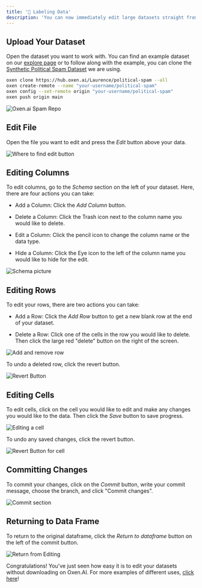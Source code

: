 ```yaml
---
title: '📝 Labeling Data'
description: 'You can now immediately edit large datasets straight from Oxen.AI''s website without downloading the dataset.'
---
```


## Upload Your Dataset

Open the dataset you want to work with. You can find an example dataset on our [explore page](https://www.oxen.ai/explore) or to follow along with the example, you can clone the [Synthetic Political Spam Dataset](https://www.oxen.ai/Laurence/political-spam) we are using.

```bash
oxen clone https://hub.oxen.ai/Laurence/political-spam --all
oxen create-remote --name "your-username/political-spam"
oxen config --set-remote origin "your-username/political-spam"
oxen push origin main
```

<img alt="Oxen.ai Spam Repo" classname="block" src="/images/spam_dataset.png" />

## Edit File

Open the file you want to edit and press the *Edit* button above your data.

<img alt="Where to find edit button" classname="block" src="/images/edit_button.png" />

## Editing Columns

To edit columns, go to the *Schema* section on the left of your dataset. Here, there are four actions you can take:

* Add a Column: Click the *Add Column* button.

* Delete a Column: Click the Trash icon next to the column name you would like to delete.

* Edit a Column: Click the pencil icon to change the column name or the data type.

* Hide a Column: Click the Eye icon to the left of the column name you would like to hide for the edit.

<img alt="Schema picture" classname="block" src="/images/columns_edit.png" />

## Editing Rows

To edit your rows, there are two actions you can take:

* Add a Row: Click the *Add Row* button to get a new blank row at the end of your dataset.

* Delete a Row: Click one of the cells in the row you would like to delete. Then click the large red "delete" button on the right of the screen.

<img alt="Add and remove row" classname="block" src="/images/add_row.png" />

To undo a deleted row, click the revert button.

<img alt="Revert Button" classname="block" src="/images/revert_button.png" />

## Editing Cells

To edit cells, click on the cell you would like to edit and make any changes you would like to the data. Then click the *Save* button to save progress.

<img alt="Editing a cell" classname="block" src="/images/edit_cell.png" />

To undo any saved changes, click the revert button.

<img alt="Revert Button for cell" classname="block" src="/images/revert_cell_changes.png" />

## Committing Changes

To commit your changes, click on the *Commit* button, write your commit message, choose the branch, and click "Commit changes".

<img alt="Commit section" classname="block" src="/images/commit_ed.png" />

## Returning to Data Frame

To return to the original dataframe, click the *Return to dataframe* button on the left of the commit button.

<img alt="Return from Editing" classname="block" src="/images/return_from_edf.png" />

Congratulations! You've just seen how easy it is to edit your datasets without downloading on Oxen.AI. For more examples of different uses, [click here](/use-cases/sentiment-analysis)!